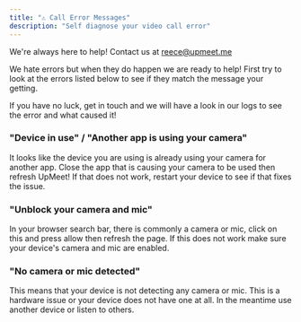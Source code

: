 ```yaml
---
title: "⚠ Call Error Messages"
description: "Self diagnose your video call error"
---
```


<Info>We're always here to help! Contact us at reece@upmeet.me</Info>

We hate errors but when they do happen we are ready to help! First try to look
at the errors listed below to see if they match the message your getting.

If you have no luck, get in touch and we will have a look in our logs to see the
error and what caused it!

### "Device in use" / "Another app is using your camera"

It looks like the device you are using is already using your camera for another
app. Close the app that is causing your camera to be used then refresh UpMeet!
If that does not work, restart your device to see if that fixes the issue.

### "Unblock your camera and mic"

In your browser search bar, there is commonly a camera or mic, click on this and
press allow then refresh the page. If this does not work make sure your device's
camera and mic are enabled.

### "No camera or mic detected"

This means that your device is not detecting any camera or mic. This is a
hardware issue or your device does not have one at all. In the meantime use
another device or listen to others.

